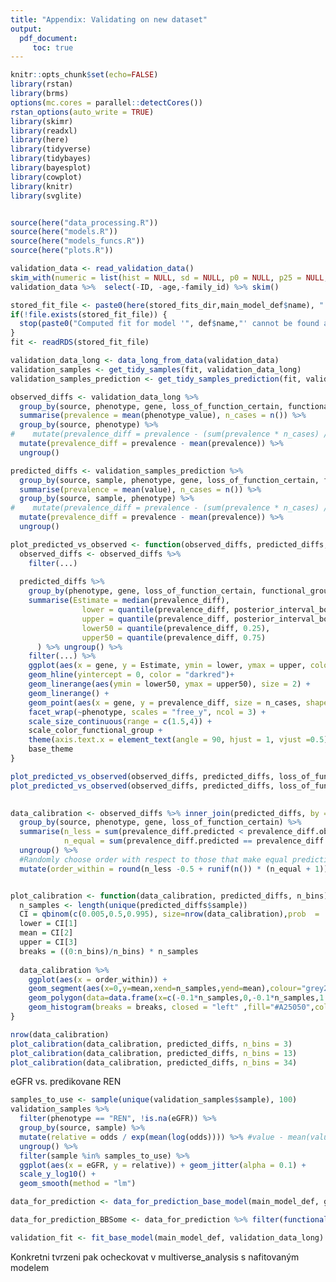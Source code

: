 ```yaml
---
title: "Appendix: Validating on new dataset"
output:
  pdf_document: 
     toc: true
---
```


```r
knitr::opts_chunk$set(echo=FALSE)
library(rstan)
library(brms)
options(mc.cores = parallel::detectCores())
rstan_options(auto_write = TRUE)
library(skimr)
library(readxl)
library(here)
library(tidyverse)
library(tidybayes)
library(bayesplot)
library(cowplot)
library(knitr)
library(svglite)


source(here("data_processing.R"))
source(here("models.R"))
source(here("models_funcs.R"))
source(here("plots.R"))

```


```r
validation_data <- read_validation_data()
skim_with(numeric = list(hist = NULL, sd = NULL, p0 = NULL, p25 = NULL, p50 = NULL, p75 = NULL, p100 = NULL, n_unique = n_unique), character = list(empty = NULL), factor = list(top_counts = NULL, ordered = NULL))
validation_data %>%  select(-ID, -age,-family_id) %>% skim() 
```

```r
stored_fit_file <- paste0(here(stored_fits_dir,main_model_def$name), ".rds")
if(!file.exists(stored_fit_file)) {
  stop(paste0("Computed fit for model '", def$name,"' cannot be found at ", stored_fit_file, ".\nYou probably need to run main_analysis.Rmd first to compute the fit (or download the fits from Zenodo)"))
}
fit <- readRDS(stored_fit_file)

```

```r
validation_data_long <- data_long_from_data(validation_data)
validation_samples <- get_tidy_samples(fit, validation_data_long)
validation_samples_prediction <- get_tidy_samples_prediction(fit, validation_data_long)
```




```r
observed_diffs <- validation_data_long %>%   
  group_by(source, phenotype, gene, loss_of_function_certain, functional_group) %>%
  summarise(prevalence = mean(phenotype_value), n_cases = n()) %>%
  group_by(source, phenotype) %>%
#    mutate(prevalence_diff = prevalence - (sum(prevalence * n_cases) / sum(n_cases))) %>%
  mutate(prevalence_diff = prevalence - mean(prevalence)) %>%
  ungroup()

predicted_diffs <- validation_samples_prediction %>%
  group_by(source, sample, phenotype, gene, loss_of_function_certain, functional_group) %>%
  summarise(prevalence = mean(value), n_cases = n()) %>%
  group_by(source, sample, phenotype) %>%
#    mutate(prevalence_diff = prevalence - (sum(prevalence * n_cases) / sum(n_cases))) %>%
  mutate(prevalence_diff = prevalence - mean(prevalence)) %>%
  ungroup() 

plot_predicted_vs_observed <- function(observed_diffs, predicted_diffs, ...) {
  observed_diffs <- observed_diffs %>%
    filter(...) 
  
  predicted_diffs %>%
    group_by(phenotype, gene, loss_of_function_certain, functional_group) %>%
    summarise(Estimate = median(prevalence_diff), 
                lower = quantile(prevalence_diff, posterior_interval_bounds[1]),
                upper = quantile(prevalence_diff, posterior_interval_bounds[2]),
                lower50 = quantile(prevalence_diff, 0.25),
                upper50 = quantile(prevalence_diff, 0.75)
      ) %>% ungroup() %>%
    filter(...) %>%
    ggplot(aes(x = gene, y = Estimate, ymin = lower, ymax = upper, color = functional_group)) + 
    geom_hline(yintercept = 0, color = "darkred")+ 
    geom_linerange(aes(ymin = lower50, ymax = upper50), size = 2) +
    geom_linerange() +
    geom_point(aes(x = gene, y = prevalence_diff, size = n_cases, shape = source), data = observed_diffs, inherit.aes = FALSE, alpha = 0.4)  +
    facet_wrap(~phenotype, scales = "free_y", ncol = 3) +
    scale_size_continuous(range = c(1.5,4)) +
    scale_color_functional_group +
    theme(axis.text.x = element_text(angle = 90, hjust = 1, vjust =0.5)) +
    base_theme
}
```


```r

 
plot_predicted_vs_observed(observed_diffs, predicted_diffs, loss_of_function_certain == 1)
plot_predicted_vs_observed(observed_diffs, predicted_diffs, loss_of_function_certain == 0)
 
```


```r
data_calibration <- observed_diffs %>% inner_join(predicted_diffs, by = c("source", "phenotype", "gene", "loss_of_function_certain"), suffix = c(".observed",".predicted")) %>% 
  group_by(source, phenotype, gene, loss_of_function_certain) %>%
  summarise(n_less = sum(prevalence_diff.predicted < prevalence_diff.observed),
            n_equal = sum(prevalence_diff.predicted == prevalence_diff.observed)) %>%
  ungroup() %>%
  #Randomly choose order with respect to those that make equal predictions
  mutate(order_within = round(n_less -0.5 + runif(n()) * (n_equal + 1)))


plot_calibration <- function(data_calibration, predicted_diffs, n_bins) {
  n_samples <- length(unique(predicted_diffs$sample))
  CI = qbinom(c(0.005,0.5,0.995), size=nrow(data_calibration),prob  =  1 / n_bins)
  lower = CI[1]
  mean = CI[2]
  upper = CI[3]
  breaks = ((0:n_bins)/n_bins) * n_samples
    
  data_calibration %>%  
    ggplot(aes(x = order_within)) + 
    geom_segment(aes(x=0,y=mean,xend=n_samples,yend=mean),colour="grey25") +
    geom_polygon(data=data.frame(x=c(-0.1*n_samples,0,-0.1*n_samples,1.1*n_samples,n_samples,1.1 * n_samples,-0.1*n_samples),y=c(lower,mean,upper,upper,mean,lower,lower)),aes(x=x,y=y),fill="grey45",color="grey25",alpha=0.5) +
    geom_histogram(breaks = breaks, closed = "left" ,fill="#A25050",colour="black")
}
```

```r
nrow(data_calibration)
plot_calibration(data_calibration, predicted_diffs, n_bins = 3)
plot_calibration(data_calibration, predicted_diffs, n_bins = 13)
plot_calibration(data_calibration, predicted_diffs, n_bins = 34)
```


eGFR vs. predikovane REN

```r
samples_to_use <- sample(unique(validation_samples$sample), 100)
validation_samples %>% 
  filter(phenotype == "REN", !is.na(eGFR)) %>%
  group_by(source, sample) %>%
  mutate(relative = odds / exp(mean(log(odds)))) %>% #value - mean(value)) %>%
  ungroup() %>%
  filter(sample %in% samples_to_use) %>%
  ggplot(aes(x = eGFR, y = relative)) + geom_jitter(alpha = 0.1) +
  scale_y_log10() +
  geom_smooth(method = "lm")
```




```r
data_for_prediction <- data_for_prediction_base_model(main_model_def, genes_to_show, phenotypes_to_show)

data_for_prediction_BBSome <- data_for_prediction %>% filter(functional_group_for_gene(gene) == "BBSome", gene != "BBS18")

```


```r
validation_fit <- fit_base_model(main_model_def, validation_data_long)
```


Konkretni tvrzeni pak ocheckovat v multiverse_analysis s nafitovaným modelem